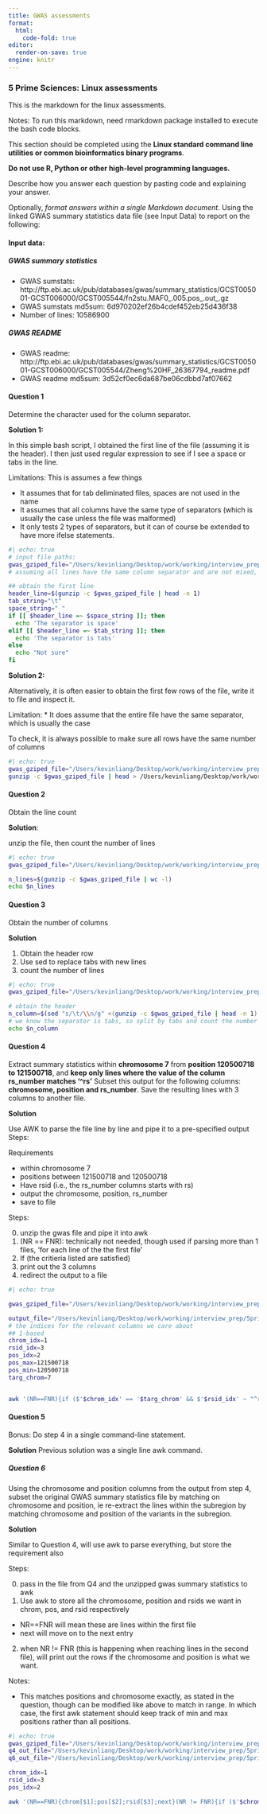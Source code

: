 ```yaml
---
title: GWAS assessments
format:
  html:
    code-fold: true
editor:
  render-on-save: true
engine: knitr
---
```


### 5 Prime Sciences: Linux assessments
This is the markdown for the linux assessments.

Notes:
  To run this markdown, need rmarkdown package installed to execute the bash code blocks.

This section should be completed using the **Linux standard command line utilities or common bioinformatics binary programs**. 

**Do not use R, Python or other high-level programming languages.** 

Describe how you answer each question by pasting code and explaining your answer. 

Optionally, *format answers within a single Markdown document*. Using the linked GWAS summary statistics data file (see Input Data) to report on the following:

#### Input data:
##### GWAS summary statistics
* GWAS sumstats: http://ftp.ebi.ac.uk/pub/databases/gwas/summary_statistics/GCST005001-GCST006000/GCST005544/fn2stu.MAF0_.005.pos_.out_.gz
* GWAS sumstats md5sum: 6d970202ef26b4cdef452eb25d436f38
* Number of lines: 10586900

##### GWAS README
* GWAS readme: http://ftp.ebi.ac.uk/pub/databases/gwas/summary_statistics/GCST005001-GCST006000/GCST005544/Zheng%20HF_26367794_readme.pdf
* GWAS readme md5sum: 3d52cf0ec6da687be06cdbbd7af07662

#### Question 1
Determine the character used for the column separator.



**Solution 1:**

In this simple bash script, I obtained the first line of the file (assuming it is the header). I then just used regular expression to see if I see a space or tabs in the line.

Limitations: This is assumes a few things

* It assumes that for tab deliminated files, spaces are not used in the name
* It assumes that all columns have the same type of separators (which is usually the case unless the file was malformed)
* It only tests 2 types of separators, but it can of course be extended to have more ifelse statements.

```bash
#| echo: true
# input file paths:
gwas_gziped_file="/Users/kevinliang/Desktop/work/working/interview_prep/5prime/5PrimeSciences_coding_assessments/data/fn2stu.MAF0_.005.pos_.out_.gz"
# assuming all lines have the same column separator and are not mixed, we can use regex to match

## obtain the first line
header_line=$(gunzip -c $gwas_gziped_file | head -n 1)
tab_string="\t"
space_string=" "
if [[ $header_line =~ $space_string ]]; then 
  echo 'The separator is space'
elif [[ $header_line =~ $tab_string ]]; then 
  echo 'The separator is tabs'
else
  echo "Not sure"
fi
```

**Solution 2:**

Alternatively, it is often easier to obtain the first few rows of the file, write it to file and inspect it.

Limitation:
* It does assume that the entire file have the same separator, which is usually the case

To check, it is always possible to make sure all rows have the same number of columns
```bash
#| echo: true
gwas_gziped_file="/Users/kevinliang/Desktop/work/working/interview_prep/5prime/5PrimeSciences_coding_assessments/data/fn2stu.MAF0_.005.pos_.out_.gz"
gunzip -c $gwas_gziped_file | head > /Users/kevinliang/Desktop/work/working/interview_prep/5prime/5PrimeSciences_coding_assessments/data/header_of_gwas.txt
```

#### Question 2
Obtain the line count

**Solution**:

unzip the file, then count the number of lines

```bash
#| echo: true
gwas_gziped_file="/Users/kevinliang/Desktop/work/working/interview_prep/5prime/5PrimeSciences_coding_assessments/data/fn2stu.MAF0_.005.pos_.out_.gz"

n_lines=$(gunzip -c $gwas_gziped_file | wc -l)
echo $n_lines
```

#### Question 3

Obtain the number of columns

**Solution**

1. Obtain the header row
2. Use sed to replace tabs with new lines
3. count the number of lines

```bash
#| echo: true
gwas_gziped_file="/Users/kevinliang/Desktop/work/working/interview_prep/5prime/5PrimeSciences_coding_assessments/data/fn2stu.MAF0_.005.pos_.out_.gz"

# obtain the header
n_column=$(sed "s/\t/\\n/g" <(gunzip -c $gwas_gziped_file | head -n 1) | wc -l )
# we know the separator is tabs, so split by tabs and count the number of lines
echo $n_column
```

#### Question 4


Extract summary statistics within **chromosome 7** from **position 120500718 to 121500718**, and **keep only lines where the value of the column rs_number matches ‘^rs’** Subset this output for the following columns: **chromosome, position and rs_number**. Save the resulting lines with 3 columns to another file.




**Solution**

Use AWK to parse the file line by line and pipe it to a pre-specified output
Steps:

Requirements

* within chromosome 7
* positions between 121500718 and 120500718
* Have rsid (i.e., the rs_number columns starts with rs)
* output the chromosome, position, rs_number
* save to file

Steps:

0. unzip the gwas file and pipe it into awk
1. (NR == FNR): technically not needed, though used if parsing more than 1 files, 'for each line of the the first file'
2. If (the critieria listed are satisfied)
3. print out the 3 columns
4. redirect the output to a file

```bash
#| echo: true

gwas_gziped_file="/Users/kevinliang/Desktop/work/working/interview_prep/5prime/5PrimeSciences_coding_assessments/data/fn2stu.MAF0_.005.pos_.out_.gz"

output_file="/Users/kevinliang/Desktop/work/working/interview_prep/5prime/5PrimeSciences_coding_assessments/data/q4_outputs.txt"
# the indices for the relevant columns we care about
## 1-based
chrom_idx=1
rsid_idx=3
pos_idx=2
pos_max=121500718
pos_min=120500718
targ_chrom=7


awk '(NR==FNR){if ($'$chrom_idx' == '$targ_chrom' && $'$rsid_idx' ~ "^rs" && $'$pos_idx' <= '$pos_max' && $'$pos_idx' >= '$pos_min'){print $'$chrom_idx',$'$pos_idx',$'$rsid_idx'}}' <(gunzip -c ${gwas_gziped_file}) > $output_file

```

#### Question 5

Bonus: Do step 4 in a single command-line statement.

**Solution**
Previous solution was a single line awk command.

##### Question 6
Using the chromosome and position columns from the output from step 4, subset
the original GWAS summary statistics file by matching on chromosome and position, ie re-extract the lines within the subregion by matching chromosome and position of the variants in the subregion.

**Solution**

Similar to Question 4, will use awk to parse everything, but store the requirement also

Steps:

0. pass in the file from Q4 and the unzipped gwas summary statistics to awk
1. Use awk to store all the chromosome, position and rsids we want in chrom, pos, and rsid respectively
  - NR==FNR will mean these are lines within the first file
  - next will move on to the next entry
2. when NR != FNR (this is happening when reaching lines in the second file), will print out the rows if the chromosome and position is what we want.

Notes:

* This matches positions and chromosome exactly, as stated in the question, though can be modified like above to match in range. In which case, the first awk statement should keep track of min and max positions rather than all positions.

```bash
#| echo: true
gwas_gziped_file="/Users/kevinliang/Desktop/work/working/interview_prep/5prime/5PrimeSciences_coding_assessments/data/fn2stu.MAF0_.005.pos_.out_.gz"
q4_out_file="/Users/kevinliang/Desktop/work/working/interview_prep/5prime/5PrimeSciences_coding_assessments/data/q4_outputs.txt"
q6_out_file="/Users/kevinliang/Desktop/work/working/interview_prep/5prime/5PrimeSciences_coding_assessments/data/q6_outputs.txt"

chrom_idx=1
rsid_idx=3
pos_idx=2

awk '(NR==FNR){chrom[$1];pos[$2];rsid[$3];next}(NR != FNR){if ($'$chrom_idx' in chrom && $'$pos_idx' in pos){print $0}}' $q4_out_file <(gunzip -c $gwas_gziped_file) > $q6_out_file
```